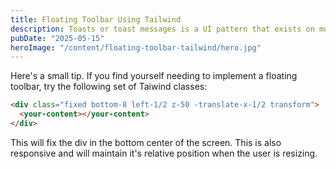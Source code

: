 ```yaml
---
title: Floating Toolbar Using Tailwind
description: Toasts or toast messages is a UI pattern that exists on most apps outthere. When we mention toasts in the web, the first instinct of most people is usually to reach for a library or an external package. I'm here to say that it's quite trivial to implement toasts in your web app.
pubDate: "2025-05-15"
heroImage: "/content/floating-toolbar-tailwind/hero.jpg"
---
```


Here's a small tip. If you find yourself needing to implement a floating toolbar, try the following set of Taiwind classes:

```html
<div class="fixed bottom-8 left-1/2 z-50 -translate-x-1/2 transform">
  <your-content></your-content>
</div>
```

This will fix the div in the bottom center of the screen. This is also responsive and will maintain it's relative position when the user is resizing.
